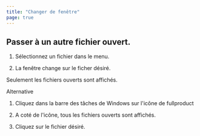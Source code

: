 ```yaml
---
title: "Changer de fenêtre"
page: true
---
```

## Passer &#224; un autre fichier ouvert.


1. S&#233;lectionnez un fichier dans le menu.

2. La fen&#234;tre change sur le ficher d&#233;sir&#233;.




<Success>
Seulement les fichiers ouverts sont affich&#233;s.
</Success>


Alternative


1. Cliquez dans la barre des t&#226;ches de Windows sur l&#39;ic&#244;ne de <Placeholder>fullproduct</Placeholder>  

2. A cot&#233; de l&#39;ic&#244;ne, tous les fichiers ouverts sont affich&#233;s.

3. Cliquez sur le fichier d&#233;sir&#233;.



